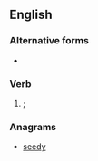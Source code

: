 ==English==

===Alternative forms===
* {{l|en|sayde}}

===Verb===
{{head|en|obsolete spelling}}

# {{obsolete spelling of|said|lang=en|nodot=1}}; {{en-past of|say|nocap=1}}

===Anagrams===
* [[seedy#English|seedy]]